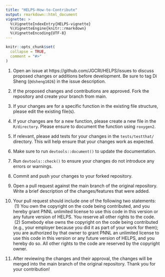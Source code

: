 ```yaml
---
title: "HELPS-How-to-Contribute"
output: rmarkdown::html_document
vignette: >
  %\VignetteIndexEntry{HELPS-vignette}
  %\VignetteEngine{knitr::rmarkdown}
  %\VignetteEncoding{UTF-8}
---
```


```r
knitr::opts_chunk$set(
  collapse = TRUE,
  comment = "#>"
)
```


1.	Open an issue at https://github.com/JGCRI/HELPS/issues to discuss proposed changes or additions before development. Be sure to tag Di Sheng (`@dsheng1026`) in the issue description.


2.	If the proposed changes and contributions are approved. Fork the repository and create your branch from main.


3.	If your changes are for a specific function in the existing file structure, please edit the existing file(s).


4.	If your changes are for a new function, please create a new file in the `R/directory`. Please ensure to document the function using `roxygen2`.


5.	If relevant, please add tests for your changes in the `tests/testthat/` directory. This will help ensure that your changes work as expected.


6.	Make sure to run `devtools::document()` to update the documentation.


7.	Run `devtools::check()` to ensure your changes do not introduce any errors or warnings.


8.	Commit and push your changes to your forked repository.


9.	Open a pull request against the main branch of the original repository. Write a brief description of the changes/features that were added.


10.	 Your pull request should include one of the following two statements: <br>
&nbsp;(1) You own the copyright on the code being contributed, and you hereby grant PNNL unlimited license to use this code in this version or any future version of HELPS. You reserve all other rights to the code.<br>
&nbsp;(2) Somebody else owns the copyright on the code being contributed (e.g., your employer because you did it as part of your work for them); you are authorized by that owner to grant PNNL an unlimited license to use this code in this version or any future version of HELPS, and you hereby do so. All other rights to the code are reserved by the copyright owner.
11.	 After reviewing the changes and their approval, the changes will be merged into the main branch of the original repository. Thank you for your contribution!
